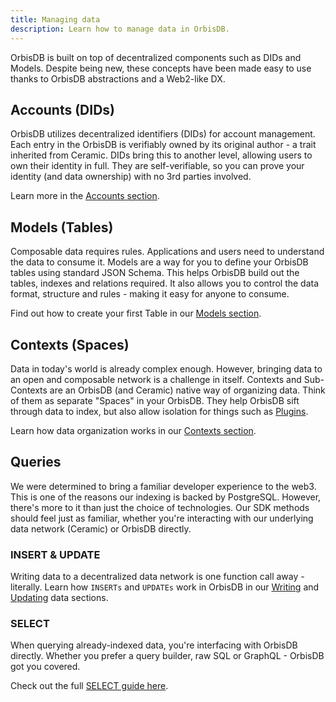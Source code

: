 ```yaml
---
title: Managing data
description: Learn how to manage data in OrbisDB.
---
```


OrbisDB is built on top of decentralized components such as DIDs and Models. Despite being new,
these concepts have been made easy to use thanks to OrbisDB abstractions and a Web2-like DX.

## Accounts (DIDs)

OrbisDB utilizes decentralized identifiers (DIDs) for account management. Each entry in the OrbisDB
is verifiably owned by its original author - a trait inherited from Ceramic. DIDs bring this to
another level, allowing users to own their identity in full. They are self-verifiable, so you can
prove your identity (and data ownership) with no 3rd parties involved.

Learn more in the [Accounts section](/databases/orbisdb-managing-data/accounts).

## Models (Tables)

Composable data requires rules. Applications and users need to understand the data to consume it.
Models are a way for you to define your OrbisDB tables using standard JSON Schema. This helps
OrbisDB build out the tables, indexes and relations required. It also allows you to control the data
format, structure and rules - making it easy for anyone to consume.

Find out how to create your first Table in our
[Models section](/databases/orbisdb-managing-data/models).

## Contexts (Spaces)

Data in today's world is already complex enough. However, bringing data to an open and composable
network is a challenge in itself. Contexts and Sub-Contexts are an OrbisDB (and Ceramic) native way
of organizing data. Think of them as separate "Spaces" in your OrbisDB. They help OrbisDB sift
through data to index, but also allow isolation for things such as
[Plugins](/databases/orbisdb-plugins).

Learn how data organization works in our
[Contexts section](/databases/orbisdb-managing-data/contexts).

## Queries

We were determined to bring a familiar developer experience to the web3. This is one of the reasons
our indexing is backed by PostgreSQL. However, there's more to it than just the choice of
technologies. Our SDK methods should feel just as familiar, whether you're interacting with our
underlying data network (Ceramic) or OrbisDB directly.

### INSERT & UPDATE

Writing data to a decentralized data network is one function call away - literally. Learn how
`INSERTs` and `UPDATEs` work in OrbisDB in our [Writing](/databases/orbisdb-managing-data/insert)
and [Updating](/databases/orbisdb-managing-data/update) data sections.

### SELECT

When querying already-indexed data, you're interfacing with OrbisDB directly. Whether you prefer a
query builder, raw SQL or GraphQL - OrbisDB got you covered.

Check out the full [SELECT guide here](/databases/orbisdb-managing-data/select).
